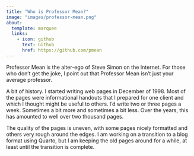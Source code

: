 ---
title: "Who is Professor Mean?"
image: "images/professor-mean.png"
about:
  template: marquee
  links:
    - icon: github
      text: Github
      href: https://github.com/pmean
---

Professor Mean is the alter-ego of Steve Simon on the Internet. For those who don't get the joke, I point out that Professor Mean isn't just your average professor.

A bit of history. I started writing web pages in December of 1998. Most of the pages were informational handouts that I prepared for one client and which I thought might be useful to others. I'd write two or three pages a week. Sometimes a bit more and sometimes a bit less. Over the years, this has amounted to well over two thousand pages.

The quality of the pages is uneven, with some pages nicely formatted and others very rough around the edges. I am working on a transition to a blog format using Quarto, but I am keeping the old pages around for a while, at least until the transition is complete.